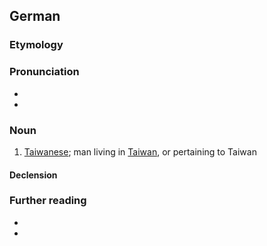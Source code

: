 {{also|taiwaner}}
==German==

===Etymology===
{{suffix|de|Taiwan|er}}

===Pronunciation===
* {{IPA|de|[taɪ̯ˈvaːnɐ]}}
* {{audio|de|De-Taiwaner.ogg|Audio}}

===Noun===
{{de-noun|m|f=in}}

# [[Taiwanese]]; man living in [[Taiwan]], or pertaining to Taiwan
#: {{syn|de|Taiwanese}}

====Declension====
{{de-ndecl|m}}

===Further reading===
* {{R:Duden}}
* {{R:DWDS}}